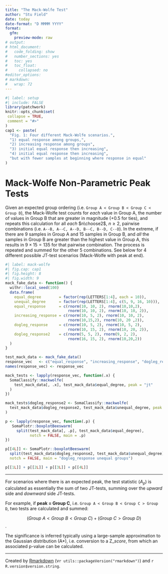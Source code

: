 ```yaml
---
title: "The Mack-Wolfe Test"
author: "Stu Field"
date: today
date-format: "D MMMM YYYY"
format:
  gfm:
    preview-mode: raw
# output:
# html_document:
#   code_folding: show
#   number_sections: yes
#   toc: yes
#   toc_float:
#     collapsed: no
#editor_options: 
# markdown: 
#   wrap: 72
---
```



```r
#| label: setup
#| include: FALSE
library(patchwork)
knitr::opts_chunk$set(
 collapse = TRUE,
 comment = "#>"
)
cap1 <- paste(
  "Fig. 1: Four different Mack-Wolfe scenarios.",
  "1) equal response among groups,",
  "2) increasing response among groups",
  "3) initial equal response then increasing",
  "4) initial equal response then increasing",
  "but with fewer samples at beginning where response in equal"
)
```


# Mack-Wolfe Non-Parametric Peak Tests

Given an expected group ordering
(i.e. `Group A < Group B < Group C < Group D`),
the Mack-Wolfe test counts for _each_ value in Group A, the number of values
in Group B that are greater in magnitude (+0.5 for ties), and repeats this
calculation for all _each_ $n\choose2$, $n\ge2$, pairwise combinations
(i.e. `A--B, A--C, A--D, B--C, B--D, C--D`).
In the extreme, if there are 9 samples in Group A and 15 samples in
Group B, and _all_ the samples in
Group B are greater than the highest value in Group A, this results in
$9 \times 15 = 135$ for that pairwise combination.
The process is repeated and summed for the other 5 combinations.
See below for 4 different possible JT-test scenarios (Mack-Wolfe with peak at end).


```r
#| label: mack-wolfe
#| fig.cap: cap1
#| fig.height: 8
#| fig.width: 9
mack_fake_data <- function() {
  withr::local_seed(100)
  data.frame(
    equal_degree        = factor(rep(LETTERS[1:4], each = 10)),
    unequal_degree      = factor(rep(LETTERS[1:4], c(5, 9, 16, 10))),
    equal_response      = c(rnorm(10, 10, 2), rnorm(10,10,2), 
                            rnorm(10, 10, 2), rnorm(10, 10, 2)),
    increasing_response = c(rnorm(10, 5, 2), rnorm(10, 10, 2),
                            rnorm(10,15,2), rnorm(10, 20 ,2)),
    dogleg_response     = c(rnorm(10, 5, 2), rnorm(10, 5, 2),
                            rnorm(10, 15, 2), rnorm(10, 20, 2)),
    dogleg_response2    = c(rnorm(5, 5, 2), rnorm(9, 2, 2),
                            rnorm(16, 15, 2), rnorm(10,20,2))
  )
}

test_mack_data <- mack_fake_data()
response_vec   <- c("equal_response", "increasing_response", "dogleg_response")
names(response_vec) <- response_vec

mack_tests <- lapply(response_vec, function(.x) {
  SomaClassify::mackwolfe(
    test_mack_data[, .x], test_mack_data$equal_degree, peak = "jt"
  )
})

mack_tests$dogleg_response2 <- SomaClassify::mackwolfe(
  test_mack_data$dogleg_response2, test_mack_data$unequal_degree, peak = "jt"
)

p <- lapply(response_vec, function(.p) {
   SomaPlotr::boxplotBeeswarm(
     split(test_mack_data[, .p], test_mack_data$equal_degree),
           notch = FALSE, main = .p)
})

p[[4L]] <- SomaPlotr::boxplotBeeswarm(
  split(test_mack_data$dogleg_response2, test_mack_data$unequal_degree),
  notch = FALSE, main = "dogleg_response unequal groups")

p[[1L]] + p[[2L]] + p[[3L]] + p[[4L]]
```

---------


For scenarios where there is an expected peak, the test statistic ($A_p$)
is calculated as essentially the sum of two JT-tests, summing over the
_upward_ side and _downward_ side JT-tests.

For example, if **peak = Group C**,
i.e. `Group A < Group B < Group C > Group D`,
two tests are calculated and summed:

$$
(Group\ A < Group\ B < Group\ C) + (Group\ C > Group\ D)
$$.

The significance is inferred typically using a large-sample approximation
to the Gaussian distribution (A*), i.e. conversion to a Z$\_{score}$,
from which an associated p-value can be calculated.

------

Created by [Rmarkdown](https://github.com/rstudio/rmarkdown)
(v`r utils::packageVersion("rmarkdown")`) and `r R.version$version.string`.

